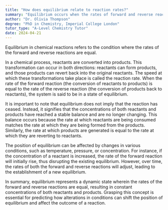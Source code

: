 ```yaml
---
title: "How does equilibrium relate to reaction rates?"
summary: "Equilibrium occurs when the rates of forward and reverse reactions in a chemical process are equal, indicating a stable state in the system."
author: "Dr. Olivia Thompson"
degree: "PhD in Chemistry, Imperial College London"
tutor_type: "A-Level Chemistry Tutor"
date: 2024-04-21
---
```


Equilibrium in chemical reactions refers to the condition where the rates of the forward and reverse reactions are equal. 

In a chemical process, reactants are converted into products. This transformation can occur in both directions: reactants can form products, and those products can revert back into the original reactants. The speed at which these transformations take place is called the reaction rate. When the rate of the forward reaction (the conversion of reactants to products) is equal to the rate of the reverse reaction (the conversion of products back to reactants), the system is said to be in a state of equilibrium.

It is important to note that equilibrium does not imply that the reaction has ceased. Instead, it signifies that the concentrations of both reactants and products have reached a stable balance and are no longer changing. This balance occurs because the rate at which reactants are being consumed matches the rate at which they are being formed from the products. Similarly, the rate at which products are generated is equal to the rate at which they are reverting to reactants.

The position of equilibrium can be affected by changes in various conditions, such as temperature, pressure, or concentration. For instance, if the concentration of a reactant is increased, the rate of the forward reaction will initially rise, thus disrupting the existing equilibrium. However, over time, the rates of both the forward and reverse reactions will adjust, leading to the establishment of a new equilibrium.

In summary, equilibrium represents a dynamic state wherein the rates of the forward and reverse reactions are equal, resulting in constant concentrations of both reactants and products. Grasping this concept is essential for predicting how alterations in conditions can shift the position of equilibrium and affect the outcome of a reaction.
    